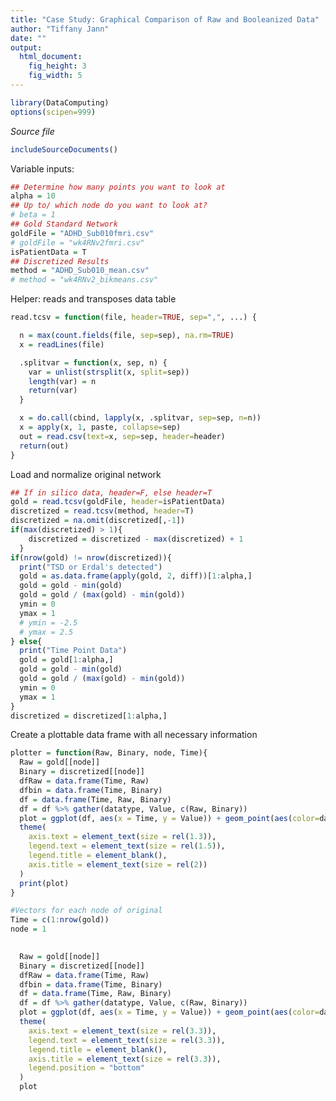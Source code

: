 ```yaml
---
title: "Case Study: Graphical Comparison of Raw and Booleanized Data"
author: "Tiffany Jann"
date: ""
output: 
  html_document:
    fig_height: 3
    fig_width: 5
---
```

<!-- Don't edit in between this line and the one below -->
```r
library(DataComputing)
options(scipen=999)
```
*Source file* 
```r
includeSourceDocuments()
```
<!-- Don't edit the material above this line -->

Variable inputs:
```r
## Determine how many points you want to look at
alpha = 10
## Up to/ which node do you want to look at?
# beta = 1
## Gold Standard Network
goldFile = "ADHD_Sub010fmri.csv"
# goldFile = "wk4RNv2fmri.csv"
isPatientData = T
## Discretized Results
method = "ADHD_Sub010_mean.csv"
# method = "wk4RNv2_bikmeans.csv"
```

Helper: reads and transposes data table
```r
read.tcsv = function(file, header=TRUE, sep=",", ...) {

  n = max(count.fields(file, sep=sep), na.rm=TRUE)
  x = readLines(file)

  .splitvar = function(x, sep, n) {
    var = unlist(strsplit(x, split=sep))
    length(var) = n
    return(var)
  }

  x = do.call(cbind, lapply(x, .splitvar, sep=sep, n=n))
  x = apply(x, 1, paste, collapse=sep) 
  out = read.csv(text=x, sep=sep, header=header)
  return(out)
}
```

Load and normalize original network
```r
## If in silico data, header=F, else header=T
gold = read.tcsv(goldFile, header=isPatientData)
discretized = read.tcsv(method, header=T)
discretized = na.omit(discretized[,-1])
if(max(discretized) > 1){
    discretized = discretized - max(discretized) + 1
  }
if(nrow(gold) != nrow(discretized)){
  print("TSD or Erdal's detected")
  gold = as.data.frame(apply(gold, 2, diff))[1:alpha,]
  gold = gold - min(gold)
  gold = gold / (max(gold) - min(gold))
  ymin = 0
  ymax = 1
  # ymin = -2.5
  # ymax = 2.5
} else{
  print("Time Point Data")
  gold = gold[1:alpha,]
  gold = gold - min(gold)
  gold = gold / (max(gold) - min(gold))
  ymin = 0
  ymax = 1
}
discretized = discretized[1:alpha,]
```

Create a plottable data frame with all necessary information
```r
plotter = function(Raw, Binary, node, Time){
  Raw = gold[[node]]
  Binary = discretized[[node]]
  dfRaw = data.frame(Time, Raw)
  dfbin = data.frame(Time, Binary)
  df = data.frame(Time, Raw, Binary)
  df = df %>% gather(datatype, Value, c(Raw, Binary))
  plot = ggplot(df, aes(x = Time, y = Value)) + geom_point(aes(color=datatype)) + geom_line(data=dfRaw, aes(x=Time, y=Raw), color="blue") + geom_line(data=dfbin, aes(x=Time, y=Binary), color="red") + geom_area(data=dfRaw, aes(x=Time, y=Raw), alpha=0.5, fill="blue") + geom_area(data=dfbin, aes(x=Time, y=Binary), alpha=0.5, fill="red") + ylim(ymin, ymax) +  scale_x_continuous(breaks=seq(1,alpha,2)) +
  theme(
    axis.text = element_text(size = rel(1.3)),
    legend.text = element_text(size = rel(1.5)),
    legend.title = element_blank(),
    axis.title = element_text(size = rel(2))
  )
  print(plot)
}
```

```r
#Vectors for each node of original
Time = c(1:nrow(gold))
node = 1
  

  Raw = gold[[node]]
  Binary = discretized[[node]]
  dfRaw = data.frame(Time, Raw)
  dfbin = data.frame(Time, Binary)
  df = data.frame(Time, Raw, Binary)
  df = df %>% gather(datatype, Value, c(Raw, Binary))
  plot = ggplot(df, aes(x = Time, y = Value)) + geom_point(aes(color=datatype), size=rel(6.5), alpha=1) + geom_vline(xintercept = 2:9) + geom_line(data=dfRaw, aes(x=Time, y=Raw), color="blue") + geom_line(data=dfbin, aes(x=Time, y=Binary), color="red") + geom_area(data=dfRaw, aes(x=Time, y=Raw), alpha=0.5, fill="blue") + geom_area(data=dfbin, aes(x=Time, y=Binary), alpha=0.5, fill="red") + ylim(ymin, ymax) + scale_x_continuous(breaks=seq(1,alpha,1)) + scale_y_continuous(breaks=seq(0,1,0.5)) +
  theme(
    axis.text = element_text(size = rel(3.3)),
    legend.text = element_text(size = rel(3.3)),
    legend.title = element_blank(),
    axis.title = element_text(size = rel(3.3)),
    legend.position = "bottom"
  )
  plot
```
